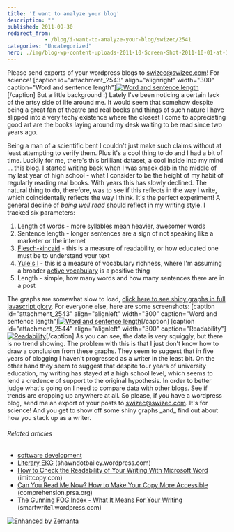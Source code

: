 ```yaml
---
title: 'I want to analyze your blog'
description: ""
published: 2011-09-30
redirect_from: 
            - /blog/i-want-to-analyze-your-blog/swizec/2541
categories: "Uncategorized"
hero: ./img/blog-wp-content-uploads-2011-10-Screen-Shot-2011-10-01-at-1.48.03-AM-300x289.png
---
```


Please send exports of your wordpress blogs to swizec@swizec.com! For science! \[caption id="attachment_2543" align="alignright" width="300" caption="Word and sentence length"][![](./img/blog-wp-content-uploads-2011-10-Screen-Shot-2011-10-01-at-1.48.03-AM-300x289.png "Word and sentence length")](http://swizec.com/blog/wp-content/uploads/2011/10/Screen-Shot-2011-10-01-at-1.48.03-AM.png)\[/caption] But a little background :) Lately I've been noticing a certain lack of the artsy side of life around me. It would seem that somehow despite being a great fan of theatre and real books and things of such nature I have slipped into a very techy existence where the closest I come to appreciating good art are the books laying around my desk waiting to be read since two years ago. 

<!--more-->

Being a man of a scientific bent I couldn't just make such claims without at least attempting to verify them. Plus it's a cool thing to do and I had a bit of time. Luckily for me, there's this brilliant dataset, a cool inside into my mind ... this blog. I started writing back when I was smack dab in the middle of my last year of high school - what I consider to be the height of my habit of regularly reading real books. With years this has slowly declined. The natural thing to do, therefore, was to see if this reflects in the way I write, which coincidentally reflects the way I think. It's the perfect experiment! A general decline of _being well read_ should reflect in my writing style. I tracked six parameters:

1.  Length of words - more syllables mean heavier, awesomer words
2.  Sentence length - longer sentences are a sign of not speaking like a marketer or the internet
3.  [Flesch-kincaid](http://en.wikipedia.org/wiki/Flesch%E2%80%93Kincaid_readability_test "Flesch–Kincaid readability test") - this is a measure of readability, or how educated one must be to understand your text
4.  [Yule's I](http://swizec.com/blog/measuring-vocabulary-richness-with-python/swizec/2528 "Measuring vocabulary richness with python") - this is a measure of vocabulary richness, where I'm assuming a broader [active vocabulary](http://en.wikipedia.org/wiki/Vocabulary "Vocabulary") is a positive thing
5.  Length - simple, how many words and how many sentences there are in a post

The graphs are somewhat slow to load, [click here to see shiny graphs in full javascript glory](http://swizec.com/blog-analysis-charts/blog.html). For everyone else, here are some screenshots: \[caption id="attachment_2543" align="alignleft" width="300" caption="Word and sentence length"][![](./img/blog-wp-content-uploads-2011-10-Screen-Shot-2011-10-01-at-1.48.03-AM-300x289.png "Word and sentence length")](http://swizec.com/blog/wp-content/uploads/2011/10/Screen-Shot-2011-10-01-at-1.48.03-AM.png)\[/caption] \[caption id="attachment_2544" align="alignleft" width="300" caption="Readability"][![](./img/blog-wp-content-uploads-2011-10-Screen-Shot-2011-10-01-at-1.48.19-AM-300x290.png "Readability")](http://swizec.com/blog/wp-content/uploads/2011/10/Screen-Shot-2011-10-01-at-1.48.19-AM.png)\[/caption] As you can see, the data is very squiggly, but there is no trend showing. The problem with this is that I just don't know how to draw a conclusion from these graphs. They seem to suggest that in five years of blogging I haven't progressed as a writer in the least bit. On the other hand they seem to suggest that despite four years of university education, my writing has stayed at a high school level, which seems to lend a credence of support to the original hypothesis. In order to better judge what's going on I need to compare data with other blogs. See if trends are cropping up anywhere at all. So please, if you have a wordpress blog, send me an export of your posts to swizec@swizec.com. It's for science! And you get to show off some shiny graphs \_and_ find out about how you stack up as a writer.

###### Related articles

-   [software development](http://www.itransition.com)
-   [Literary EKG](http://shawndotbailey.wordpress.com/2011/09/09/literary-ekg/) (shawndotbailey.wordpress.com)
-   [How to Check the Readability of Your Writing With Microsoft Word](http://imittcopy.com/Thewhitepaperblog/how-to-check-the-readability-of-your-writing-with-microsoft-word/) (imittcopy.com)
-   [Can You Read Me Now? How to Make Your Copy More Accessible](http://comprehension.prsa.org/?p=3335) (comprehension.prsa.org)
-   [The Gunning FOG Index - What It Means For Your Writing](http://smartwrite1.wordpress.com/2010/11/16/the-gunning-fog-index-what-it-means-for-your-writing/) (smartwrite1.wordpress.com)

[![Enhanced by Zemanta](http://img.zemanta.com/zemified_e.png?x-id=60fc6599-71f3-4078-91c7-0b47563bfad3)](http://www.zemanta.com/ "Enhanced by Zemanta")
